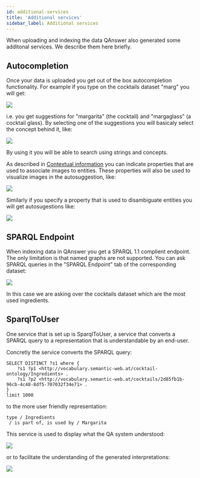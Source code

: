```yaml
---
id: additional-services
title: 'Additional services'
sidebar_label: Additional services
---
```


When uploading and indexing the data QAnswer also generated some additonal services. We describe them here briefly.

## Autocompletion

Once your data is uploaded you get out of the box autocompletion functionality. For example if you type on the cocktails dataset "marg" you will get:

<Image src='/img/screenshots/tuto-ui-graph/autocompletion.png' />

i.e. you get suggestions for "margarita" (the cocktail) and "margaglass" (a cocktail glass). By selecting one of the suggestions you will basicaly select the concept behind it, like:

<Image src='/img/screenshots/tuto-ui-graph/margaglass.png' />

By using it you will be able to search using strings and concepts.


As described in [Contextual information](contextual-information) you can indicate properties that are used to associate images to entities.
These properties will also be used to visualize images in the autosuggestion, like:

<Image src='/img/screenshots/tuto-ui-graph/autocompletion-image.png' />

Similarly if you specify a property that is used to disambiguate entities you will get autosugestions like:

<Image src='/img/screenshots/tuto-ui-graph/autocompletion-disambiguation.png' />

## SPARQL Endpoint

When indexing data in QAnswer you get a SPARQL 1.1 complient endpoint. The only limitation is that named graphs are not supported.
You can ask SPARQL queries in the "SPARQL Endpoint" tab of the corresponding dataset:

<Image src='/img/screenshots/tuto-ui-graph/sparql.png' />

In this case we are asking over the cocktails dataset which are the most used ingredients.

## SparqlToUser

One service that is set up is SparqlToUser, a service that converts a SPARQL query to
a representation that is understandable by an end-user.

Concretly the service converts the SPARQL query:

```
SELECT DISTINCT ?s1 where { 
    ?s1 ?p1 <http://vocabulary.semantic-web.at/cocktail-ontology/Ingredients> .
    ?s1 ?p2 <http://vocabulary.semantic-web.at/cocktails/2d85fb1b-96cb-4c48-8df5-707032f34e71> . 
}
limit 1000
```
 
to the more user friendly representation:

```
type / Ingredients
 / is part of, is used by / Margarita
```

This service is used to display what the QA system understood:

<Image src='/img/screenshots/tuto-ui-graph/interpretation-margarita.png' />

or to facilitate the understanding of the generated interpretations:

<Image src='/img/screenshots/tuto-ui-graph/interpretation-other.png' />


